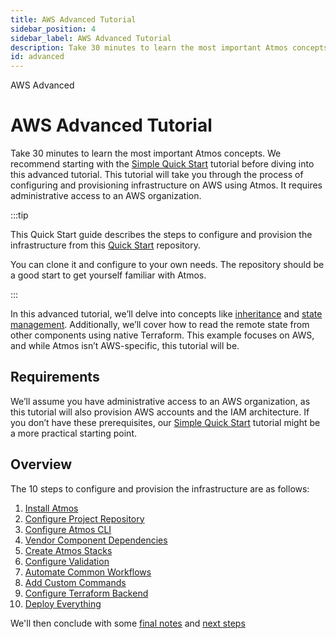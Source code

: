 ```yaml
---
title: AWS Advanced Tutorial
sidebar_position: 4
sidebar_label: AWS Advanced Tutorial
description: Take 30 minutes to learn the most important Atmos concepts.
id: advanced
---
```



<PillBox>AWS Advanced</PillBox>

# AWS Advanced Tutorial

Take 30 minutes to learn the most important Atmos concepts.
We recommend starting with the [Simple Quick Start](/quick-start/simple) tutorial before diving into this advanced tutorial.
This tutorial will take you through the process of configuring and provisioning infrastructure on AWS using Atmos.
It requires administrative access to an AWS organization.

:::tip

This Quick Start guide describes the steps to configure and provision the infrastructure
from this [Quick Start](https://github.com/cloudposse/atmos/tree/main/examples/quick-start-advanced) repository.

You can clone it and configure to your own needs. The repository should be a good start to get yourself familiar with Atmos.

:::

In this advanced tutorial, we’ll delve into concepts like [inheritance](/core-concepts/stacks/inheritance)
and [state management](/core-concepts/components/terraform/state-backend).
Additionally, we’ll cover how to read the remote state from other components using native Terraform.
This example focuses on AWS, and while Atmos isn’t AWS-specific, this tutorial will be.

## Requirements

We’ll assume you have administrative access to an AWS organization, as this tutorial will also provision
AWS accounts and the IAM architecture. If you don’t have these prerequisites, our [Simple Quick Start](/quick-start/simple) tutorial
might be a more practical starting point.

## Overview

The 10 steps to configure and provision the infrastructure are as follows:

1. [Install Atmos](/install)
2. [Configure Project Repository](/quick-start/advanced/configure-repository)
3. [Configure Atmos CLI](/quick-start/advanced/configure-cli)
4. [Vendor Component Dependencies](/quick-start/advanced/vendor-components)
5. [Create Atmos Stacks](/quick-start/advanced/create-atmos-stacks)
6. [Configure Validation](/quick-start/advanced/configure-validation)
7. [Automate Common Workflows](/quick-start/advanced/create-workflows)
8. [Add Custom Commands](/quick-start/advanced/add-custom-commands)
9. [Configure Terraform Backend](/quick-start/advanced/configure-terraform-backend)
10. [Deploy Everything](/quick-start/advanced/provision)

We'll then conclude with some [final notes](/quick-start/advanced/final-notes) and [next steps](/quick-start/advanced/next-steps)



<DocCardList/>
